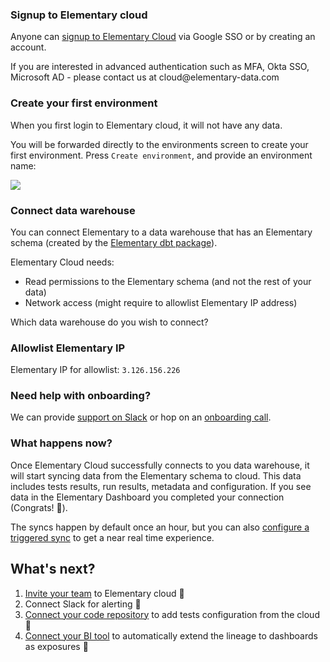 
### Signup to Elementary cloud

Anyone can [signup to Elementary Cloud](https://elementary-data.frontegg.com/oauth/account/sign-up) via Google SSO or by creating an account.

<Note>
If you are interested in advanced authentication such as MFA, Okta SSO, Microsoft AD - please contact us at cloud@elementary-data.com
</Note>


### Create your first environment

When you first login to Elementary cloud, it will not have any data.

You will be forwarded directly to the environments screen to create your first environment.
Press `Create environment`, and provide an environment name:

<Frame>
  <img src="https://res.cloudinary.com/diuctyblm/image/upload/v1691523923/create_env_wsovvr.png" />
</Frame>


### Connect data warehouse

You can connect Elementary to a data warehouse that has an Elementary schema (created by the [Elementary dbt package](/cloud/onboarding/quickstart-dbt-package)).

Elementary Cloud needs:

- Read permissions to the Elementary schema (and not the rest of your data)
- Network access (might require to allowlist Elementary IP address)


Which data warehouse do you wish to connect?

<Snippet file="cloud/integrations/connect-dwh-cards.mdx" />


### Allowlist Elementary IP

Elementary IP for allowlist: `3.126.156.226`


### Need help with onboarding?

We can provide [support on Slack](https://join.slack.com/t/elementary-community/shared_invite/zt-1b9vogqmq-y~IRhc2396CbHNBXLsrXcA) or hop on an [onboarding call](https://savvycal.com/MaayanSa/df29881c).


### What happens now?

Once Elementary Cloud successfully connects to you data warehouse, it will start syncing data from the Elementary schema to cloud. This data includes tests results, run results, metadata and configuration.
If you see data in the Elementary Dashboard you completed your connection (Congrats! 🎉).

The syncs happen by default once an hour, but you can also [configure a triggered sync](/cloud/guides/sync-scheduling) to get a near real time experience. 


## What's next?

1. [Invite your team](/cloud/manage-team) to Elementary cloud 👥
2. Connect Slack for alerting 🔔
3. [Connect your code repository](/cloud/integrations/code-repo/connect-code-repo) to add tests configuration from the cloud 🔌
4. [Connect your BI tool](/cloud/integrations/bi/connect-bi-tool) to automatically extend the lineage to dashboards as exposures 🚀

